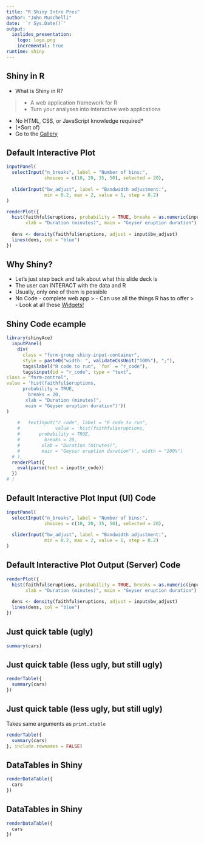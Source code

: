 ```yaml
---
title: "R Shiny Intro Pres"
author: "John Muschelli"
date: '`r Sys.Date()`'
output: 
  ioslides_presentation:
    logo: logo.png
    incremental: true
runtime: shiny
---
```


## Shiny in R

- What is Shiny in R?

> - A web application framework for R
> - Turn your analyses into interactive web applications

- No HTML, CSS, or JavaScript knowledge required*
- (*Sort of)
- Go to the [Gallery](http://shiny.rstudio.com/gallery/)


## Default Interactive Plot

```r
inputPanel(
  selectInput("n_breaks", label = "Number of bins:",
              choices = c(10, 20, 35, 50), selected = 20),
  
  sliderInput("bw_adjust", label = "Bandwidth adjustment:",
              min = 0.2, max = 2, value = 1, step = 0.2)
)

renderPlot({
  hist(faithful$eruptions, probability = TRUE, breaks = as.numeric(input$n_breaks),
       xlab = "Duration (minutes)", main = "Geyser eruption duration")
  
  dens <- density(faithful$eruptions, adjust = input$bw_adjust)
  lines(dens, col = "blue")
})
```


## Why Shiny?

- Let's just step back and talk about what this slide deck is 
- The user can INTERACT with the data and R
- Usually, only one of them is possible
- No Code - complete web app
> - Can use all the things R has to offer
> - Look at all these [Widgets!](http://shiny.rstudio.com/gallery/widget-gallery.html)


## Shiny Code ecample


```r
library(shinyAce)
  inputPanel(
    div(
      class = "form-group shiny-input-container", 
      style = paste0("width: ", validateCssUnit("100%"), ";"), 
      tags$label("R code to run", `for` = "r_code"),
      tags$input(id = "r_code", type = "text", 
class = "form-control", 
value = 'hist(faithful$eruptions, 
      probability = TRUE, 
        breaks = 20,
       xlab = "Duration (minutes)", 
       main = "Geyser eruption duration")'))
)
    
    #   textInput("r_code", label = "R code to run",
    #             value = 'hist(faithful$eruptions, 
    #       probability = TRUE, 
    #         breaks = 20,
    #        xlab = "Duration (minutes)", 
    #        main = "Geyser eruption duration")', width = "100%")
  # ),
  renderPlot({
    eval(parse(text = input$r_code))
  })
# )
```




## Default Interactive Plot Input (UI) Code

```r
inputPanel(
  selectInput("n_breaks", label = "Number of bins:",
              choices = c(10, 20, 35, 50), selected = 20),
  
  sliderInput("bw_adjust", label = "Bandwidth adjustment:",
              min = 0.2, max = 2, value = 1, step = 0.2)
)
```


## Default Interactive Plot Output (Server) Code

```r
renderPlot({
  hist(faithful$eruptions, probability = TRUE, breaks = as.numeric(input$n_breaks),
       xlab = "Duration (minutes)", main = "Geyser eruption duration")
  
  dens <- density(faithful$eruptions, adjust = input$bw_adjust)
  lines(dens, col = "blue")
})
```



## Just quick table (ugly)

```r
summary(cars)
```

## Just quick table (less ugly, but still ugly)

```r
renderTable({
  summary(cars)
})
```

## Just quick table (less ugly, but still ugly)

Takes same arguments as `print.xtable`
```r
renderTable({
  summary(cars)
}, include.rownames = FALSE)
```



## DataTables in Shiny

```r
renderDataTable({
  cars
})
```

## DataTables in Shiny

```r
renderDataTable({
  cars
})
```


